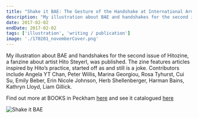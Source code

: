 ```yaml
---
title: "Shake it BAE: The Gesture of the Handshake at International Arms Fairs (Self-) Published in Hitozine #2: November"
description: "My illustration about BAE and handshakes for the second issue of Hitozine, a fanzine about artist Hito Steyerl, was published. The zine features articles inspired by Hito’s practice, started off as and still is a joke. Contributors include Angela YT Chan, Peter Willis, Marina Georgiou, Rosa Tyhurst, Cui Su, Emily Beber, Erin Nicole Johnson, Herb Shellenberger, Harman Bains, Kathryn Lloyd, Liam Gillick."
date: 2017-02-02
endDate: 2017-02-02
tags: ['illustration', 'writing / publication']
image: './170201_novemberCover.png'
---
```


My illustration about BAE and handshakes for the second issue of Hitozine, a fanzine about artist Hito Steyerl, was published. The zine features articles inspired by Hito’s practice, started off as and still is a joke. Contributors include Angela YT Chan, Peter Willis, Marina Georgiou, Rosa Tyhurst, Cui Su, Emily Beber, Erin Nicole Johnson, Herb Shellenberger, Harman Bains, Kathryn Lloyd, Liam Gillick.

Find out more at BOOKS in Peckham [here](https://www.books-peckham.com/shop#!/?search=hitozine) and see it catalogued [here](https://aaa.org.hk/en/collections/search/library/hitozine-2-the-worlds-only-hito-steyerl-fanzine)

![Shake it BAE](170201_november.jpeg) 
